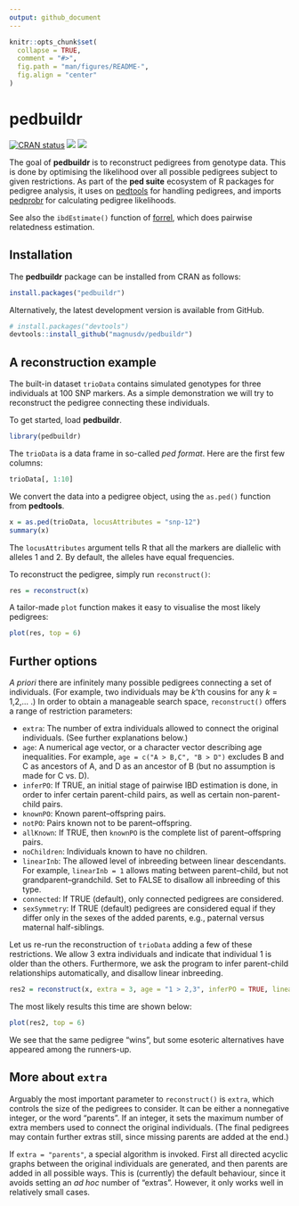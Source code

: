 ```yaml
---
output: github_document
---
```


<!-- README.md is generated from README.Rmd. Please edit that file -->

```r
knitr::opts_chunk$set(
  collapse = TRUE,
  comment = "#>",
  fig.path = "man/figures/README-",
  fig.align = "center"
)
```
# pedbuildr

<!-- badges: start -->
[![CRAN status](https://www.r-pkg.org/badges/version/pedbuildr)](https://CRAN.R-project.org/package=pedbuildr)
[![](https://cranlogs.r-pkg.org/badges/grand-total/pedbuildr?color=yellow)](https://cran.r-project.org/package=pedbuildr)
[![](https://cranlogs.r-pkg.org/badges/last-month/pedbuildr?color=yellow)](https://cran.r-project.org/package=pedbuildr)
<!-- badges: end -->

The goal of **pedbuildr** is to reconstruct pedigrees from genotype data. This is done by optimising the likelihood over all possible pedigrees subject to given restrictions. As part of the **ped suite** ecosystem of R packages for pedigree analysis, it uses on [pedtools](https://CRAN.R-project.org/package=pedtools) for handling pedigrees, and imports [pedprobr](https://CRAN.R-project.org/package=pedprobr) for calculating pedigree likelihoods.

See also the `ibdEstimate()` function of [forrel](https://CRAN.R-project.org/package=forrel), which does pairwise relatedness estimation.

## Installation
The **pedbuildr** package can be installed from CRAN as follows:
```r
install.packages("pedbuildr")
```

Alternatively, the latest development version is available from GitHub.
```r
# install.packages("devtools")
devtools::install_github("magnusdv/pedbuildr")
```

## A reconstruction example
The built-in dataset `trioData` contains simulated genotypes for three individuals at 100 SNP markers. As a simple demonstration we will try to reconstruct the pedigree connecting these individuals. 

To get started, load **pedbuildr**.
```r
library(pedbuildr)
```

The `trioData` is a data frame in so-called *ped format*. Here are the first few columns:

```r
trioData[, 1:10]
```

We convert the data into a pedigree object, using the `as.ped()` function from **pedtools**.
```r
x = as.ped(trioData, locusAttributes = "snp-12")
summary(x)
```
The `locusAttributes` argument tells R that all the markers are diallelic with alleles 1 and 2. By default, the alleles have equal frequencies.

To reconstruct the pedigree, simply run `reconstruct()`:
```r
res = reconstruct(x)
```

A tailor-made `plot` function makes it easy to visualise the most likely pedigrees:
```r
plot(res, top = 6)
```

## Further options
*A priori* there are infinitely many possible pedigrees connecting a set of individuals. (For example, two individuals may be *k*'th cousins for any *k* = 1,2,... .) In order to obtain a manageable search space, `reconstruct()` offers a range of restriction parameters:

* `extra`: The number of extra individuals allowed to connect the original individuals. (See further explanations below.)
* `age`: A numerical age vector, or a character vector describing age inequalities. For example, `age = c("A > B,C", "B > D")` excludes B and C as ancestors of A, and D as an ancestor of B (but no assumption is made for C vs. D).
* `inferPO`: If TRUE, an initial stage of pairwise IBD estimation is done, in order to infer certain parent-child pairs, as well as certain non-parent-child pairs. 
* `knownPO`: Known parent–offspring pairs.
* `notPO`: Pairs known not to be parent–offspring.
* `allKnown`: If TRUE, then `knownPO` is the complete list of parent–offspring pairs.
* `noChildren`: Individuals known to have no children.
* `linearInb`: The allowed level of inbreeding between linear descendants. For example, `linearInb = 1` allows mating between parent–child, but not grandparent–grandchild. Set to FALSE to disallow all inbreeding of this type.
* `connected`: If TRUE (default), only connected pedigrees are considered.
* `sexSymmetry`: If TRUE (default) pedigrees are considered equal if they differ only in the
sexes of the added parents, e.g., paternal versus maternal half-siblings.

Let us re-run the reconstruction of `trioData` adding a few of these restrictions. We allow 3 extra individuals and indicate that individual 1 is older than the others. Furthermore, we ask the program to infer parent-child relationships automatically, and disallow linear inbreeding.
```r
res2 = reconstruct(x, extra = 3, age = "1 > 2,3", inferPO = TRUE, linearInb = FALSE)
```
The most likely results this time are shown below:
```r
plot(res2, top = 6)
```

We see that the same pedigree "wins", but some esoteric alternatives have appeared among the runners-up.

## More about `extra`
Arguably the most important parameter to `reconstruct()` is `extra`, which controls the size of the pedigrees to consider. It can be either a nonnegative integer, or the word "parents". If an integer, it sets the maximum number of extra members used to connect the original individuals. (The final pedigrees may contain further extras still, since missing parents are added at the end.)

If `extra = "parents"`, a special algorithm is invoked. First all directed acyclic graphs between the original individuals are generated, and then parents are added in all possible ways. This is (currently) the default behaviour, since it avoids setting an *ad hoc* number of "extras". However, it only works well in relatively small cases.
